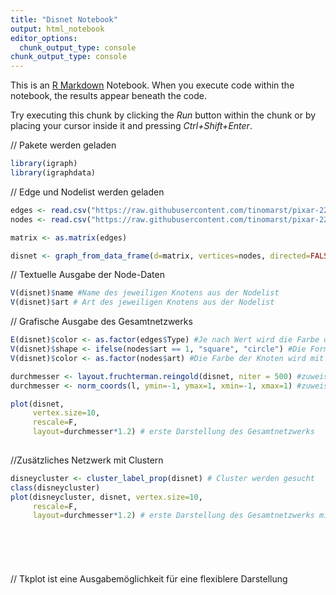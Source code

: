 ---
title: "Disnet Notebook"
output: html_notebook
editor_options: 
  chunk_output_type: console
chunk_output_type: console
---

This is an [R Markdown](http://rmarkdown.rstudio.com) Notebook. When you execute code within the notebook, the results appear beneath the code. 

Try executing this chunk by clicking the *Run* button within the chunk or by placing your cursor inside it and pressing *Ctrl+Shift+Enter*. 



// Pakete werden geladen
```{r Pakete laden}

library(igraph)
library(igraphdata)

```


// Edge und Nodelist werden geladen
```{r Edge- und Nodelist laden}

edges <- read.csv("https://raw.githubusercontent.com/tinomarst/pixar-226305/master/Pretest/pre_disney_el.csv", header=T, as.is=T, sep=",") #Edgelist wird geladen
nodes <- read.csv("https://raw.githubusercontent.com/tinomarst/pixar-226305/master/Pretest/pre_disney_nl.csv", header=T, as.is=T, sep = ",") #Nodelist wird geladen

matrix <- as.matrix(edges)

disnet <- graph_from_data_frame(d=matrix, vertices=nodes, directed=FALSE)

```

// Textuelle Ausgabe der Node-Daten
```{r}
V(disnet)$name #Name des jeweiligen Knotens aus der Nodelist
V(disnet)$art # Art des jeweiligen Knotens aus der Nodelist

```

// Grafische Ausgabe des Gesamtnetzwerks
```{r}


E(disnet)$color <- as.factor(edges$Type) #Je nach Wert wird die Farbe der Kanten verändert
V(disnet)$shape <- ifelse(nodes$art == 1, "square", "circle") #Die Form der Vertices wird festgelegt Film=square Figur=circle
V(disnet)$color <- as.factor(nodes$art) #Die Farbe der Knoten wird mit unterschiedlichem Wert angepasst

durchmesser <- layout.fruchterman.reingold(disnet, niter = 500) #zuweisen des Layouts für einfache Skalierbarkeit
durchmesser <- norm_coords(l, ymin=-1, ymax=1, xmin=-1, xmax=1) #zuweisen der Grundkoordinaten

plot(disnet, 
     vertex.size=10,
     rescale=F,
     layout=durchmesser*1.2) # erste Darstellung des Gesamtnetzwerks
    
```


//Zusätzliches Netzwerk mit Clustern
```{r}
disneycluster <- cluster_label_prop(disnet) # Cluster werden gesucht
class(disneycluster)
plot(disneycluster, disnet, vertex.size=10,
     rescale=F,
     layout=durchmesser*1.2) # erste Darstellung des Gesamtnetzwerks mit Clustern



  



```

// Tkplot ist eine Ausgabemöglichkeit für eine flexiblere Darstellung





